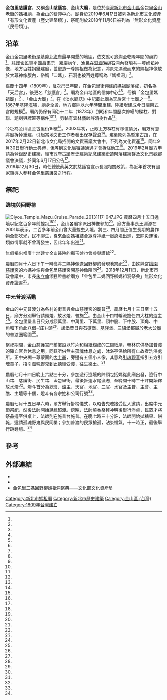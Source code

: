 {{coord|25.220888|121.640259|display=title}}
{{東亞廟宇
| name = 金包里慈護宮
| img =File:金包里慈護宮.jpg
| img_capt = 
| image_width = 250px
| location = {{TWN}}[[新北市|新北市]][[金山區_(台灣)|金山區]]金包里金包里街16號
| god =[[媽祖|媽祖]]
| type = 
| struct = 
| open_year ={{QING}}[[嘉慶|嘉慶]]十四年（1809年）
| cere_date =農曆三月廿三、四月十五、四月十六
| cultural_collection= 
|}}
{{tw monument
|name=金包里慈護宮
|formername=
|image=
|imagename=
|othername=
|formalname=
|level=歷史建築
|class=寺廟
|time=
|destroyed=
|date=
|material= 
|location=新北市金山區金包里街16號
|when= 
|quantity=
|website=
|reg_url=https://nchdb.boch.gov.tw/assets/overview/historicalBuilding/20190807000004
}}
'''金包里慈護宮'''，又稱'''金山慈護宮'''、'''金山大廟'''，是位於[[臺灣|臺灣]][[新北市|新北市]][[金山區_(台灣)|金山區]]金包里[[金山老街|金山老街]]的[[媽祖廟|媽祖廟]]，為金山的信仰中心，廟身於2019年6月17日被列為[[新北市文化資產|新北市文化資產]]「有形文化資產（歷史建築類）」，祭祀則於2018年11月6日被列為「無形文化資產（民俗類）」。

==沿革==
金山金包里老街是[[基隆北海岸|基隆北海岸]]最早開墾的地區，依文獻可追溯至乾隆年間的契約<ref name="許俊偉"/>。慈護宮監事李國昌表示，嘉慶初年，漁民在[[野柳|野柳]]海邊石洞內發現有一尊媽祖神像，地方百姓捐錢建廟，並塑造一尊媽祖做為紀念，將原先漂流而來的媽祖神像放於大尊神像腹內，俗稱「二媽」，石洞也被百姓尊稱為「媽祖洞」<ref name="王長鼎"/>。

嘉慶十四年（1809年），歲次己巳年間，在金包里街興建的媽祖廟落成，初名為「天后宮」，後更名「慈護宮」<ref name="劉嘉仁"/>。廟為金山地區的信仰中心<ref name="譚宇哲"/><ref name="周湘芸"/>，俗稱「金包里媽祖廟」<ref name="周湘芸"/> 、「金山大廟」<ref name="劉嘉仁"/>，在《淡水廳誌》中記載此廟為天后宮十七廟之一<ref name="劉嘉仁"/>。[[1867年基隆海嘯|1867年基隆海嘯]]，廟身全毀，地方鄉紳以六年時間重建，陸續增建成今日閩南式宮殿規模<ref name="譚宇哲"/>。廟內仍保有同治十二年（1873年）到昭和年間歷次修繕的樑柱、對聯、題刻與牌匾等構件<ref name="譚宇哲"/><ref name="周湘芸"/>。剪黏有雲林藝師許清樹作品<ref name="蔡維斌"/>。

今址為金山區金包里街16號<ref name="周湘芸"/>。2003年初，正殿上方樑柱有移位情況，廟方有意將廟拆掉重建，引起當地文史工作者發出保存聲浪<ref name="黃俊銘"/>。建築原列為暫定古蹟，在2017年2月22日新北市文化局招開的文資審議大會中，不列為文化資產<ref name="李雅雯"/>。同年9月30日舉行動土典禮，但等到文化局審議通過才會拆除動工<ref name="俞肇福"/>。2019年2月廟方申請為登錄歷史建築，經市政府古蹟歷史建築紀念建築史蹟聚落建築群及文化景觀審議會決議，於同年6月17日公告<ref name="周湘芸"/>。<br />

2019年12月30日，時任總統蔡英文於慈護宮宣示長照相關政策，為近年首次有國家領導人參拜金包里慈護宮之行程。

==祭祀==
===遶境與回野柳===
{{tw monument
|name=金包里二媽回野柳媽祖洞祭典
|formername=
|image=
|imagename=
|othername=
|formalname=
|level=民俗
|class=儀式、祭典、節慶
|time=
|destroyed=
|date=
|material= 
|location=新北市
|when= 每年[[農曆|農曆]]四月十六日
|quantity=
|website=
|reg_url=https://nchdb.boch.gov.tw/assets/overview/folklore/20190128000004
}}
[[File:Ciyou_Temple_Mazu_Cruise_Parade_20131117-047.JPG|thumb]]
農曆四月十五日遶境以紀念百多年前蝗災<ref name="楊迪文"/><ref name="洪慶淋"/>，金山各廟宇派出神像參加<ref name="楊迪文"/>。廟方董事長王淵源在2001年表示，二百多年前金山曾大量蝗虫入境，將三、四月間正值生長期的農作物全部吃光，民不聊生，後來金面媽祖結合眾尊神祇一起遶境出巡，去除災運後，類似情事就不曾再發生，因此年年出巡<ref name="洪慶淋"/>。

無償捐出祖產土地建立金山醫院的[[鄭玉爐|鄭玉爐]]也曾參與護轎<ref name="洪慶淋"/>。

農曆四月十六日下午一時會將二媽神像送回野柳的發現地祭祀<ref name="王長鼎"/>，由姊妹宮[[桃園慈護宮|桃園慈護宮]]的六媽神像與金包里慈護宮開基神像陪同<ref name="牟玉珮"/>。2018年12月11日，新北市市政會議中，市長[[朱立倫|朱立倫]]頒授證書給廟方「金包里二媽回野柳媽祖洞祭典」無形文化資產證書<ref name="吳瀛洲"/>。

===中元普渡活動===
金山的中元普渡分為各村的街普與金山慈護宮的廟普<ref name="黃樹德2"/>。農曆七月十三日至十五日，廟方分別舉行請頭燈、放水燈、普施<ref name="李春雄2"/>。由金山十四村輪流擔任四大柱的爐主<ref name="黃樹德1"/>。金包里堡昔日只分成頂萬里、中萬里、下萬里、頂中股、下中股、頂角、中角和下角此八個-{庄}-頭<ref name="邱瑞杰"/>。該堡昔日與[[石碇堡|石碇堡]]、[[基隆堡|基隆堡]]、[[三貂堡|三貂堡]]都屬於[[老大公廟|老大公廟]]的普渡圈範圍<ref name="王貴郎"/>。

祭祀期間，金山慈護宮門前擺設以竹片和棉紙糊成的三間紙屋，翰林院供參加普渡的陣亡官兵休息之用，同歸所供無主孤魂休息之處，沐浴亭係給所有亡故者洗浴處所。正中央糊一尊蒙面的[[大士爺|大士爺]]，旁邊有五個小人像，其意為[[引魂觀音|引魂觀音]]指引五方引魂童子，招引[[孤魂野鬼|孤魂野鬼]]到此聽經受渡，往生樂土。<ref name="李春雄2"/>

農曆七月十四日晚上六點三十分，參加遊行遶境的陣頭包括媽從此廟出發，遶行中山路、慈護街、民生路、金包里街，最後抵達水尾漁港，至晚間十時三十許開始釋放水燈<ref name="黃樹德1"/>。燈斗首分為總會、爐主、天官、地官、三官、水官及主普、主會、主醮、主壇等十個，燈斗有各宗姓和公司行號<ref name="李春雄2"/>。

農曆七月十五日早六時，廟方舉行掛榜儀式，以昭告鬼魂接受世人邀請，出席中元節祭祀，然後法師開始誦經超渡。傍晚，法師燒香祭拜神明後舉行淨桌，民眾才將祭品擺至供桌上，法師則在施普台施普。在晚七時三十分許，法師開始拋糖果、餅乾，邀請孤魂野鬼與民同樂；參加普渡的民眾搶孤，沾染福氣。十一時正，最後舉行跳鍾馗。<ref name="黃樹德2"/>

== 參考 ==
{{Reflist|35em|refs =

<ref name="俞肇福">{{Cite news|url=https://news.ltn.com.tw/news/life/breakingnews/2208664|title=金山百年慈護宮明動土 地方有雜音|author=俞肇福|language=zh-tw|publisher=《自由時報》|date=2017-09-29|accessdate=2019-08-23|archive-url=https://web.archive.org/web/20190823140759/https://news.ltn.com.tw/news/life/breakingnews/2208664|archive-date=2019-08-23|dead-url=no}}</ref>

<ref name="蔡維斌">{{Cite news|url=https://udn.com/news/story/7326/3993313|title=雲林剪粘大師許清樹 獲頒為文資保存藝師|author=蔡維斌|language=zh-tw|publisher=《聯合報》|date=2019-08-16|accessdate=2019-08-23|archive-url=https://web.archive.org/web/20190823134849/https://udn.com/news/story/7326/3993313|archive-date=2019-08-23|dead-url=no}}</ref>

<ref name="邱瑞杰">{{Cite news|url=|title=媽祖賜宴 金包里土地公遊街|author=邱瑞杰|language=zh-tw|publisher=《聯合報》|date=2008-04-27|accessdate=}}</ref>

<ref name="許俊偉">{{Cite news|url=|title=鄉民許加成提供祖傳契約書 文史新證據 金山老街開發史 追溯至乾隆|author=許俊偉|language=zh-tw|publisher=《中國時報》|date=2004-05-27|accessdate=}}</ref>

<ref name="李春雄2">{{Cite news|url=|title=翰林院、同歸所…有請好兄弟 金山慈護宮慶讚中元有罕見擺設 今晚放水燈壓軸戲|author=李春雄|language=zh-tw|publisher=《聯合報》|date=2000-08-13|accessdate=}}</ref>

<ref name="牟玉珮">{{Cite news|url=|title=金山二媽回野柳 老外爭相拍照 大媽、六媽及1500信徒陪同 隊伍長1公里 走回200年前發現的海蝕洞 遊客看到也合掌祈福|author=牟玉珮|language=zh-tw|publisher=《聯合報》|date=2012-05-07|accessdate=}}</ref>

<ref name="黃俊銘">{{Cite news|url=|title=金山慈護宮 面臨拆除重建 兩百年歷史 樑柱移位安全堪虞 文史工作者發出保存聲浪|author=黃俊銘|language=zh-tw|publisher=《中國時報》|date=2003-07-15|accessdate=}}</ref>

<ref name="黃樹德1">{{Cite news|url=|title=慈護宮放小燈金山夜未眠|author=黃樹德|language=zh-tw|publisher=《中國時報 》|date=1996-08-28|accessdate=}}</ref>

<ref name="洪慶淋">{{Cite news|url=|title=金山慈護宮 三尊媽祖齊聚今盛大遶境|author=洪慶淋|language=zh-tw|publisher=《中國時報》|date=2001-05-07|accessdate=}}</ref>

<ref name="黃樹德2">{{Cite news|url=|title=金山慈護宮慶讚中元普施孤魂野鬼|author=黃樹德|language=zh-tw|publisher=《中國時報》|date=1996-08-29|accessdate=}}</ref>

<ref name="楊迪文">{{Cite news|url=|title=金山媽遶境 紀念百年蝗災|author=楊迪文|language=zh-tw|publisher=《聯合報》|date=2004-06-03|accessdate=}}</ref>

<ref name="王長鼎">{{Cite news|url=|title=清朝漂流到海邊石洞 百姓建廟供奉 金山慈護宮開基二媽 回娘家|author=王長鼎|language=zh-tw|publisher=《聯合報》|date=2002-05-28|accessdate=}}</ref>

<ref name="李雅雯">{{Cite news|url=https://news.ltn.com.tw/news/local/paper/1080381|title=〈台北都會〉金山慈護宮 今起不再是古蹟|author=李雅雯|language=zh-tw|publisher=《自由時報》|date=2017-02-22|accessdate=2019-08-23|archive-url=https://web.archive.org/web/20170222174655/http://news.ltn.com.tw/news/local/paper/1080381|archive-date=2017-02-22|dead-url=no}}</ref>

<ref name="譚宇哲">{{Cite news|url=https://www.chinatimes.com/newspapers/20190611000684-260107?chdtv|title=慈護宮金面媽 不必住破廟了|author=譚宇哲|language=zh-tw|publisher=《中國時報》|date=2019-06-11|accessdate=2019-08-23}}</ref>

<ref name="周湘芸">{{Cite news|url=https://news.ltn.com.tw/news/life/breakingnews/2830411|title=新北文資再添一處！金山「金包里慈護宮」登錄為歷史建築|author=周湘芸|language=zh-tw|publisher=《自由時報》|date=2019-06-22|accessdate=2019-08-23|archive-url=https://web.archive.org/web/20190623165001/https://news.ltn.com.tw/news/life/breakingnews/2830411|archive-date=2019-06-23|dead-url=no}}</ref>

<ref name="劉嘉仁">{{Cite news|url=|title=金山媽祖 野柳做客|author=劉嘉仁|language=zh-tw|publisher=《聯合報》|date=1998-07-26|accessdate=}}</ref>

<ref name="吳瀛洲">{{Cite news|url=http://www.cdns.com.tw/news.php?n_id=0&nc_id=269854|title=竹林山寺、金包里二媽 獲頒新北民俗保存者證書|author=吳瀛洲|language=zh-tw|publisher=《中華日報》|date=2018-12-11|accessdate=2019-08-23}}{{Dead link|date=2020年1月 |bot=InternetArchiveBot |fix-attempted=yes }}</ref>

<ref name="王貴郎">{{Cite news|url=|title=「雞籠中元祭」在台灣全省的七月節慶中 由於特殊的歷史傳統與盛大的規模從七十年代開始已逐漸成為頗享盛名的中元祭典|author=王貴郎|language=zh-tw|publisher=《中國時報》|date=1995-08-06|accessdate=}}</ref>
}}

==外部連結==
*{{Official site|www.cihugong.com.tw}}
*{{facebook|JinBaoVillageCiHuTemple}}
*[https://nchdb.boch.gov.tw/assets/overview/folklore/20190128000004 金包里二媽回野柳媽祖洞祭典——文化部文化資產局]

{{portal bar|臺北|道教|建築|border=no}}
{{新北市文化資產}}
[[Category:新北市媽祖廟|Category:新北市媽祖廟]]
[[Category:新北市歷史建築|Category:新北市歷史建築]]
[[Category:金山區_(台灣)|Category:金山區 (台灣)]]
[[Category:1809年台灣建立|Category:1809年台灣建立]]